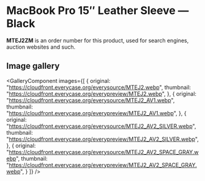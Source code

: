 
# MacBook Pro 15″ Leather Sleeve — Black

<Callout type='info' emoji='👉🏻'>**MTEJ2ZM** is an order number for this product, used for search engines, auction websites and such.</Callout>

## Image gallery

<GalleryComponent
    images={[
      {
        original: "https://cloudfront.everycase.org/everysource/MTEJ2.webp",
        thumbnail: "https://cloudfront.everycase.org/everypreview/MTEJ2.webp",
      },
      {
        original: "https://cloudfront.everycase.org/everysource/MTEJ2_AV1.webp",
        thumbnail: "https://cloudfront.everycase.org/everypreview/MTEJ2_AV1.webp",
      },
      {
        original: "https://cloudfront.everycase.org/everysource/MTEJ2_AV2_SILVER.webp",
        thumbnail: "https://cloudfront.everycase.org/everypreview/MTEJ2_AV2_SILVER.webp",
      },
      {
        original: "https://cloudfront.everycase.org/everysource/MTEJ2_AV2_SPACE_GRAY.webp",
        thumbnail: "https://cloudfront.everycase.org/everypreview/MTEJ2_AV2_SPACE_GRAY.webp",
      }
    ]}
  />
